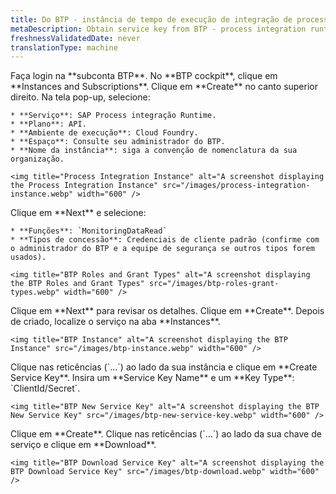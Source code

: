 ```yaml
---
title: Do BTP - instância de tempo de execução de integração de processos
metaDescription: Obtain service key from BTP - process integration runtime instance
freshnessValidatedDate: never
translationType: machine
---
```


<Steps>
  <Step>
    Faça login na **subconta BTP**.
  </Step>

  <Step>
    No **BTP cockpit**, clique em **Instances and Subscriptions**.
  </Step>

  <Step>
    Clique em **Create** no canto superior direito.
  </Step>

  <Step>
    Na tela pop-up, selecione:

    * **Serviço**: SAP Process integração Runtime.
    * **Plano**: API.
    * **Ambiente de execução**: Cloud Foundry.
    * **Espaço**: Consulte seu administrador do BTP.
    * **Nome da instância**: siga a convenção de nomenclatura da sua organização.

    <img title="Process Integration Instance" alt="A screenshot displaying the Process Integration Instance" src="/images/process-integration-instance.webp" width="600" />
  </Step>

  <Step>
    Clique em **Next** e selecione:

    * **Funções**: `MonitoringDataRead`
    * **Tipos de concessão**: Credenciais de cliente padrão (confirme com o administrador do BTP e a equipe de segurança se outros tipos forem usados).

    <img title="BTP Roles and Grant Types" alt="A screenshot displaying the BTP Roles and Grant Types" src="/images/btp-roles-grant-types.webp" width="600" />
  </Step>

  <Step>
    Clique em **Next** para revisar os detalhes.
  </Step>

  <Step>
    Clique em **Create**.
  </Step>

  <Step>
    Depois de criado, localize o serviço na aba **Instances**.

    <img title="BTP Instance" alt="A screenshot displaying the BTP Instance" src="/images/btp-instance.webp" width="600" />
  </Step>

  <Step>
    Clique nas reticências (`...`) ao lado da sua instância e clique em **Create Service Key**.
  </Step>

  <Step>
    Insira um **Service Key Name** e um **Key Type**: `ClientId/Secret`.

    <img title="BTP New Service Key" alt="A screenshot displaying the BTP New Service Key" src="/images/btp-new-service-key.webp" width="600" />
  </Step>

  <Step>
    Clique em **Create**.
  </Step>

  <Step>
    Clique nas reticências (`...`) ao lado da sua chave de serviço e clique em **Download**.

    <img title="BTP Download Service Key" alt="A screenshot displaying the BTP Download Service Key" src="/images/btp-download.webp" width="600" />
  </Step>
</Steps>